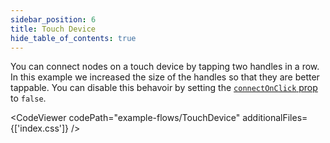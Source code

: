 ```yaml
---
sidebar_position: 6
title: Touch Device
hide_table_of_contents: true
---
```



You can connect nodes on a touch device by tapping two handles in a row. In this example we increased the size of the handles so that they are better tappable. You can disable this behavoir by setting the [`connectOnClick` prop](/docs/api/react-flow-props/#interaction) to `false`.

<CodeViewer codePath="example-flows/TouchDevice" additionalFiles={['index.css']} />
